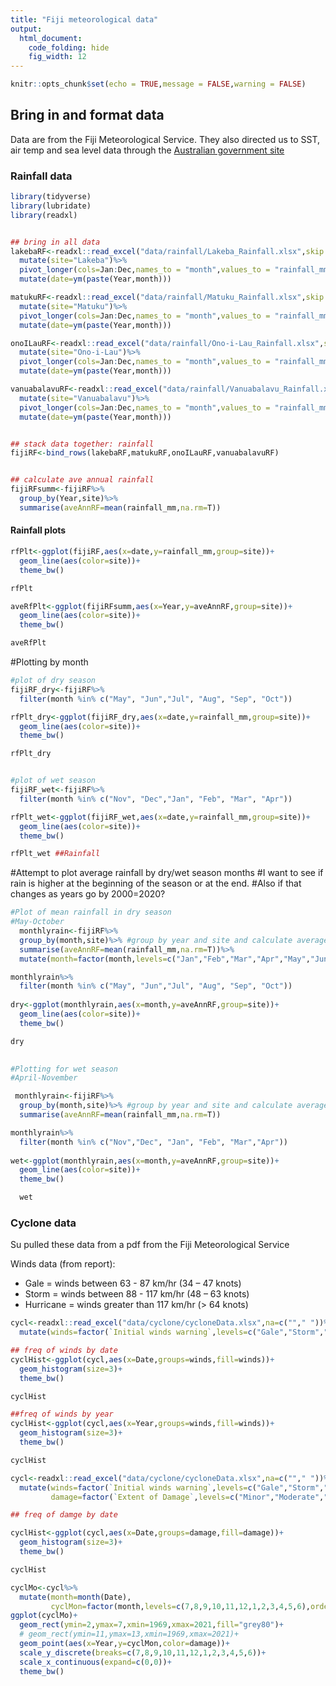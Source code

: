 ```yaml
---
title: "Fiji meteorological data"
output:
  html_document:
    code_folding: hide
    fig_width: 12
---
```


```r
knitr::opts_chunk$set(echo = TRUE,message = FALSE,warning = FALSE)
```

## Bring in and format data {.tabset}

Data are from the Fiji Meteorological Service. They also directed us to SST, air temp and sea level data through the [Australian government site](http://www.bom.gov.au/oceanography/projects/spslcmp/data/monthly.shtml)

### Rainfall data

```r

library(tidyverse)
library(lubridate)
library(readxl)


## bring in all data
lakebaRF<-readxl::read_excel("data/rainfall/Lakeba_Rainfall.xlsx",skip = 1,na=c(""," "))%>%
  mutate(site="Lakeba")%>%
  pivot_longer(cols=Jan:Dec,names_to = "month",values_to = "rainfall_mm")%>%
  mutate(date=ym(paste(Year,month)))

matukuRF<-readxl::read_excel("data/rainfall/Matuku_Rainfall.xlsx",skip = 1,na=c(""," "))%>%
  mutate(site="Matuku")%>%
  pivot_longer(cols=Jan:Dec,names_to = "month",values_to = "rainfall_mm")%>%
  mutate(date=ym(paste(Year,month)))

onoILauRF<-readxl::read_excel("data/rainfall/Ono-i-Lau_Rainfall.xlsx",skip = 1,na=c(""," "))%>%
  mutate(site="Ono-i-Lau")%>%
  pivot_longer(cols=Jan:Dec,names_to = "month",values_to = "rainfall_mm")%>%
  mutate(date=ym(paste(Year,month)))

vanuabalavuRF<-readxl::read_excel("data/rainfall/Vanuabalavu_Rainfall.xlsx",skip = 1,na=c(""," "))%>%
  mutate(site="Vanuabalavu")%>%
  pivot_longer(cols=Jan:Dec,names_to = "month",values_to = "rainfall_mm")%>%
  mutate(date=ym(paste(Year,month)))


## stack data together: rainfall
fijiRF<-bind_rows(lakebaRF,matukuRF,onoILauRF,vanuabalavuRF)


## calculate ave annual rainfall
fijiRFsumm<-fijiRF%>%
  group_by(Year,site)%>%
  summarise(aveAnnRF=mean(rainfall_mm,na.rm=T))

```

#### Rainfall plots

```r

rfPlt<-ggplot(fijiRF,aes(x=date,y=rainfall_mm,group=site))+
  geom_line(aes(color=site))+
  theme_bw()

rfPlt

```

```r

aveRfPlt<-ggplot(fijiRFsumm,aes(x=Year,y=aveAnnRF,group=site))+
  geom_line(aes(color=site))+
  theme_bw()

aveRfPlt

```
#Plotting by month
```r
#plot of dry season
fijiRF_dry<-fijiRF%>%
  filter(month %in% c("May", "Jun","Jul", "Aug", "Sep", "Oct"))

rfPlt_dry<-ggplot(fijiRF_dry,aes(x=date,y=rainfall_mm,group=site))+
  geom_line(aes(color=site))+
  theme_bw()

rfPlt_dry


#plot of wet season
fijiRF_wet<-fijiRF%>%
  filter(month %in% c("Nov", "Dec","Jan", "Feb", "Mar", "Apr")) 

rfPlt_wet<-ggplot(fijiRF_wet,aes(x=date,y=rainfall_mm,group=site))+
  geom_line(aes(color=site))+
  theme_bw()

rfPlt_wet ##Rainfall

```
#Attempt to plot average rainfall by dry/wet season months
#I want to see if rain is higher at the beginning of the season or at the end.
#Also if that changes as years go by 2000=2020?
```r
#Plot of mean rainfall in dry season
#May-October
  monthlyrain<-fijiRF%>%
  group_by(month,site)%>% #group by year and site and calculate average annual rainfall or mean across years by site
  summarise(aveAnnRF=mean(rainfall_mm,na.rm=T))%>%
  mutate(month=factor(month,levels=c("Jan","Feb","Mar","Apr","May","Jun","Jul","Sug","Sep","Oct","Nov","Dec"))) ## Manually set order of months

monthlyrain%>%
  filter(month %in% c("May", "Jun","Jul", "Aug", "Sep", "Oct"))
  
dry<-ggplot(monthlyrain,aes(x=month,y=aveAnnRF,group=site))+
  geom_line(aes(color=site))+
  theme_bw()

dry
    

#Plotting for wet season
#April-November

 monthlyrain<-fijiRF%>%
  group_by(month,site)%>% #group by year and site and calculate average annual rainfall or mean across years by site
  summarise(aveAnnRF=mean(rainfall_mm,na.rm=T))

monthlyrain%>%
  filter(month %in% c("Nov","Dec", "Jan", "Feb", "Mar","Apr"))
  
wet<-ggplot(monthlyrain,aes(x=month,y=aveAnnRF,group=site))+
  geom_line(aes(color=site))+
  theme_bw()

  wet

```




### Cyclone data

Su pulled these data from a pdf from the Fiji Meteorological Service

Winds data (from report):

- Gale = winds between 63 - 87 km/hr (34 – 47 knots)
- Storm = winds between 88 - 117 km/hr (48 – 63 knots)
- Hurricane = winds greater than 117 km/hr (> 64 knots)

```r

cycl<-readxl::read_excel("data/cyclone/cycloneData.xlsx",na=c(""," "))%>%
  mutate(winds=factor(`Initial winds warning`,levels=c("Gale","Storm","Hurricane"),ordered = T))

## freq of winds by date
cyclHist<-ggplot(cycl,aes(x=Date,groups=winds,fill=winds))+
  geom_histogram(size=3)+
  theme_bw()

cyclHist

##freq of winds by year
cyclHist<-ggplot(cycl,aes(x=Year,groups=winds,fill=winds))+
  geom_histogram(size=3)+
  theme_bw()

cyclHist

cycl<-readxl::read_excel("data/cyclone/cycloneData.xlsx",na=c(""," "))%>%
  mutate(winds=factor(`Initial winds warning`,levels=c("Gale","Storm","Hurricane"),ordered = T),
         damage=factor(`Extent of Damage`,levels=c("Minor","Moderate","Severe"),ordered = T))

## freq of damge by date

cyclHist<-ggplot(cycl,aes(x=Date,groups=damage,fill=damage))+
  geom_histogram(size=3)+
  theme_bw()

cyclHist

```

```r
cyclMo<-cycl%>%
  mutate(month=month(Date),
         cyclMon=factor(month,levels=c(7,8,9,10,11,12,1,2,3,4,5,6),ordered = TRUE))
ggplot(cyclMo)+
  geom_rect(ymin=2,ymax=7,xmin=1969,xmax=2021,fill="grey80")+
  # geom_rect(ymin=11,ymax=13,xmin=1969,xmax=2021)+
  geom_point(aes(x=Year,y=cyclMon,color=damage))+
  scale_y_discrete(breaks=c(7,8,9,10,11,12,1,2,3,4,5,6))+
  scale_x_continuous(expand=c(0,0))+
  theme_bw()

```

